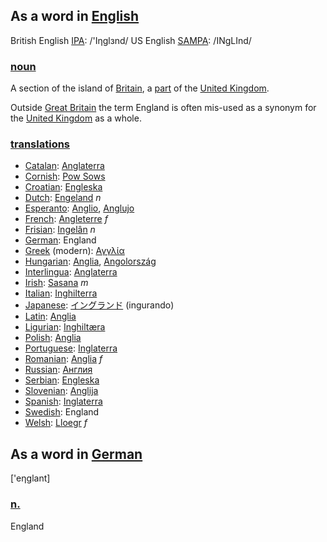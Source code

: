 ==As a word in [[English]]==
British English [[w:IPA|IPA]]: /'Iηglзnd/
US English [[w:SAMPA|SAMPA]]: /INgLInd/

=== [[noun]] ===

A section of the island of [[Britain]], a [[part]] of the [[United Kingdom]]. 

Outside [[Great Britain]] the term England is often mis-used as a synonym for the [[United Kingdom]] as a whole.

=== '''[[translation]]s''' ===

*[[Catalan]]: [[Anglaterra]]
*[[Cornish]]: [[Pow Sows]]
*[[Croatian]]: [[Engleska]]
*[[Dutch]]: [[Engeland]] ''n''
*[[Esperanto]]: [[Anglio]], [[Anglujo]]
*[[French]]: [[Angleterre]] ''f''
*[[Frisian]]: [[Ingelân]] ''n''
*[[German]]: England
*[[Greek]] (modern): [[Αγγλία]]
*[[Hungarian]]: [[Anglia]], [[Angolország]]
*[[Interlingua]]: [[Anglaterra]]
*[[Irish]]: [[Sasana]] ''m''
*[[Italian]]: [[Inghilterra]]
*[[Japanese]]: [[イングランド]] (ingurando)
*[[Latin]]: [[Anglia]]
*[[Ligurian]]: [[Inghiltæra]]
*[[Polish]]: [[Anglia]]
*[[Portuguese]]: [[Inglaterra]]
*[[Romanian]]: [[Anglia]] ''f''
*[[Russian]]: [[Англия]]
*[[Serbian]]: [[Engleska]]
*[[Slovenian]]: [[Anglija]]
*[[Spanish]]: [[Inglaterra]]
*[[Swedish]]: England
*[[Welsh]]: [[Lloegr]] ''f''

==As a word in [[German]]==

['eηglant]

===[[neuter|n.]]===

England